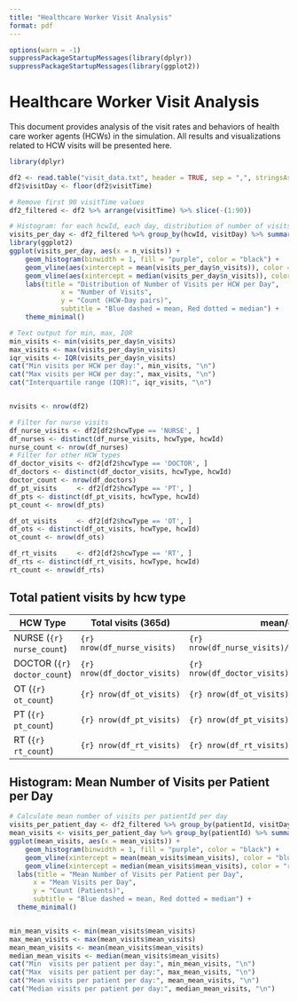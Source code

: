 ```yaml
---
title: "Healthcare Worker Visit Analysis"
format: pdf
---
```


```r
options(warn = -1)
suppressPackageStartupMessages(library(dplyr))
suppressPackageStartupMessages(library(ggplot2))
```






# Healthcare Worker Visit Analysis

This document provides analysis of the visit rates and behaviors of health care worker agents (HCWs) in the simulation. All results and visualizations related to HCW visits will be presented here.
```r
library(dplyr)

df2 <- read.table("visit_data.txt", header = TRUE, sep = ",", stringsAsFactors = FALSE)
df2$visitDay <- floor(df2$visitTime)

# Remove first 90 visitTime values
df2_filtered <- df2 %>% arrange(visitTime) %>% slice(-(1:90))

# Histogram: for each hcwId, each day, distribution of number of visits
visits_per_day <- df2_filtered %>% group_by(hcwId, visitDay) %>% summarise(n_visits = n())
library(ggplot2)
ggplot(visits_per_day, aes(x = n_visits)) +
	geom_histogram(binwidth = 1, fill = "purple", color = "black") +
	geom_vline(aes(xintercept = mean(visits_per_day$n_visits)), color = "blue", linetype = "dashed", size = 1) +
	geom_vline(aes(xintercept = median(visits_per_day$n_visits)), color = "red", linetype = "dotted", size = 1) +
	labs(title = "Distribution of Number of Visits per HCW per Day",
			 x = "Number of Visits",
			 y = "Count (HCW-Day pairs)",
			 subtitle = "Blue dashed = mean, Red dotted = median") +
	theme_minimal()

# Text output for min, max, IQR
min_visits <- min(visits_per_day$n_visits)
max_visits <- max(visits_per_day$n_visits)
iqr_visits <- IQR(visits_per_day$n_visits)
cat("Min visits per HCW per day:", min_visits, "\n")
cat("Max visits per HCW per day:", max_visits, "\n")
cat("Interquartile range (IQR):", iqr_visits, "\n")


nvisits <- nrow(df2)

# Filter for nurse visits
df_nurse_visits <- df2[df2$hcwType == 'NURSE', ]
df_nurses <- distinct(df_nurse_visits, hcwType, hcwId)
nurse_count <- nrow(df_nurses)
# Filter for other HCW types
df_doctor_visits <- df2[df2$hcwType == 'DOCTOR', ]
df_doctors <- distinct(df_doctor_visits, hcwType, hcwId)
doctor_count <- nrow(df_doctors)
df_pt_visits     <- df2[df2$hcwType == 'PT', ]
df_pts <- distinct(df_pt_visits, hcwType, hcwId)
pt_count <- nrow(df_pts)

df_ot_visits     <- df2[df2$hcwType == 'OT', ]
df_ots <- distinct(df_ot_visits, hcwType, hcwId)
ot_count <- nrow(df_ots)

df_rt_visits     <- df2[df2$hcwType == 'RT', ]
df_rts <- distinct(df_rt_visits, hcwType, hcwId)
rt_count <- nrow(df_rts)

```
## Total patient visits by hcw type

HCW Type | Total visits (365d) | mean/day
------ | ----- | -----
NURSE (`{r} nurse_count`) | `{r} nrow(df_nurse_visits)` | `{r} nrow(df_nurse_visits)/365.0/nurse_count`
DOCTOR (`{r} doctor_count`) | `{r} nrow(df_doctor_visits)` | `{r} nrow(df_doctor_visits)/365.0/doctor_count`
OT (`{r} ot_count`) | `{r} nrow(df_ot_visits)` | `{r} nrow(df_ot_visits)/365.0/ot_count`
PT (`{r} pt_count`) | `{r} nrow(df_pt_visits)` | `{r} nrow(df_pt_visits)/365.0/pt_count`
RT (`{r} rt_count`) | `{r} nrow(df_rt_visits)` | `{r} nrow(df_rt_visits)/365.0/rt_count`



## Histogram: Mean Number of Visits per Patient per Day

```r
# Calculate mean number of visits per patientId per day
visits_per_patient_day <- df2_filtered %>% group_by(patientId, visitDay) %>% summarise(n_visits = n())
mean_visits <- visits_per_patient_day %>% group_by(patientId) %>% summarise(mean_visits = mean(n_visits))
ggplot(mean_visits, aes(x = mean_visits)) +
	geom_histogram(binwidth = 1, fill = "purple", color = "black") +
	geom_vline(xintercept = mean(mean_visits$mean_visits), color = "blue", linetype = "dashed", size = 1) +
	geom_vline(xintercept = median(mean_visits$mean_visits), color = "red", linetype = "dotted", size = 1) +
  labs(title = "Mean Number of Visits per Patient per Day",
	  x = "Mean Visits per Day",
	  y = "Count (Patients)",
	  subtitle = "Blue dashed = mean, Red dotted = median") +
  theme_minimal()


min_mean_visits <- min(mean_visits$mean_visits)
max_mean_visits <- max(mean_visits$mean_visits)
mean_mean_visits <- mean(mean_visits$mean_visits)
median_mean_visits <- median(mean_visits$mean_visits)
cat("Min  visits per patient per day:", min_mean_visits, "\n")
cat("Max  visits per patient per day:", max_mean_visits, "\n")
cat("Mean visits per patient per day:", mean_mean_visits, "\n")
cat("Median visits per patient per day:", median_mean_visits, "\n")


```


